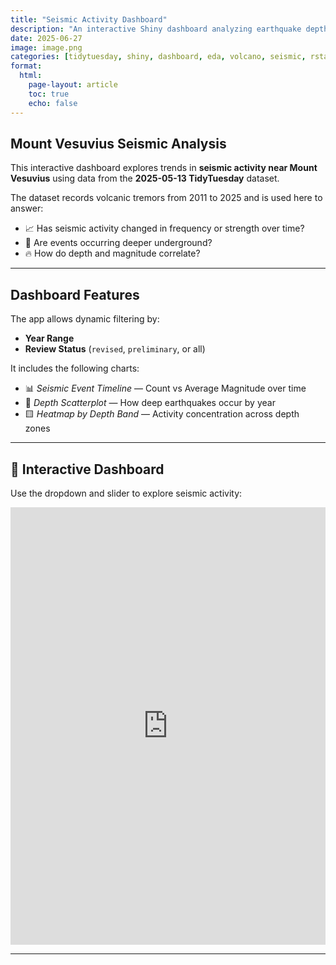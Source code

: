 ```yaml
---
title: "Seismic Activity Dashboard"
description: "An interactive Shiny dashboard analyzing earthquake depth, frequency, and magnitude near Mount Vesuvius using TidyTuesday 2025-05-13 data"
date: 2025-06-27
image: image.png
categories: [tidytuesday, shiny, dashboard, eda, volcano, seismic, rstats]
format:
  html:
    page-layout: article
    toc: true
    echo: false
---
```


## Mount Vesuvius Seismic Analysis

This interactive dashboard explores trends in **seismic activity near Mount Vesuvius** using data from the **2025-05-13 TidyTuesday** dataset.

The dataset records volcanic tremors from 2011 to 2025 and is used here to answer:

- 📈 Has seismic activity changed in frequency or strength over time?
- 🌋 Are events occurring deeper underground?
- 🔥 How do depth and magnitude correlate?

---

## Dashboard Features

The app allows dynamic filtering by:

- **Year Range**
- **Review Status** (`revised`, `preliminary`, or all)

It includes the following charts:

- 📊 *Seismic Event Timeline* — Count vs Average Magnitude over time  
- 🎯 *Depth Scatterplot* — How deep earthquakes occur by year  
- 🟨 *Heatmap by Depth Band* — Activity concentration across depth zones

---

## 🌋 Interactive Dashboard

Use the dropdown and slider to explore seismic activity:

<iframe src="https://ishitakhanna.shinyapps.io/Mount_Vesuvius/" width="100%" height="700px" style="border:none;"></iframe>

---

